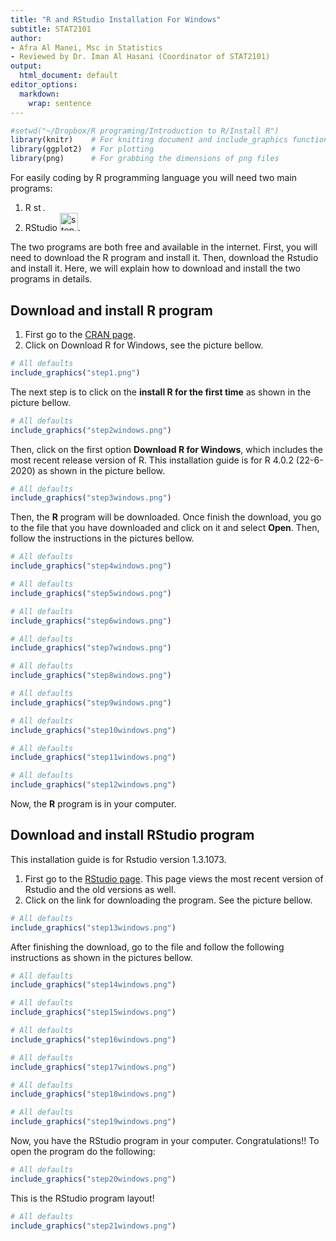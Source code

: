 ```yaml
---
title: "R and RStudio Installation For Windows"
subtitle: STAT2101 
author: 
- Afra Al Manei, Msc in Statistics
- Reviewed by Dr. Iman Al Hasani (Coordinator of STAT2101)
output:
  html_document: default
editor_options: 
  markdown: 
    wrap: sentence
---
```


```r
#setwd("~/Dropbox/R programing/Introduction to R/Install R")
library(knitr)    # For knitting document and include_graphics function
library(ggplot2)  # For plotting
library(png)      # For grabbing the dimensions of png files
```

For easily coding by R programming language you will need two main programs:

1.  R ![step 1](r.png){width="0.15in"}.
2.  RStudio ![step 1](rstudio.png){width="0.3in"}.

The two programs are both free and available in the internet.
First, you will need to download the R program and install it.
Then, download the Rstudio and install it.
Here, we will explain how to download and install the two programs in details.

## \color{blue} Download and install R program

1.  First go to the [CRAN page](https://cran.r-project.org/).
2.  Click on Download R for Windows, see the picture bellow. \vspace{1cm}

```r
# All defaults
include_graphics("step1.png")
```

\newpage

The next step is to click on the **install R for the first time** as shown in the picture bellow.
\vspace{0.5cm}

```r
# All defaults
include_graphics("step2windows.png")
```

\vspace{0.5cm}

Then, click on the first option **Download R for Windows**, which includes the most recent release version of R.
This installation guide is for R 4.0.2 (22-6-2020) as shown in the picture bellow.
\vspace{0.5cm}

```r
# All defaults
include_graphics("step3windows.png")
```

\vspace{1cm}

Then, the **R** program will be downloaded.
Once finish the download, you go to the file that you have downloaded and click on it and select **Open**.
Then, follow the instructions in the pictures bellow.

\vspace{1cm}

```r
# All defaults
include_graphics("step4windows.png")
```

\vspace{1cm}

```r
# All defaults
include_graphics("step5windows.png")
```

\vspace{1cm}

```r
# All defaults
include_graphics("step6windows.png")
```

\vspace{1cm}

```r
# All defaults
include_graphics("step7windows.png")
```

\vspace{1cm}

```r
# All defaults
include_graphics("step8windows.png")
```

\vspace{1cm}

```r
# All defaults
include_graphics("step9windows.png")
```

\vspace{1cm}

```r
# All defaults
include_graphics("step10windows.png")
```

\vspace{1cm}

```r
# All defaults
include_graphics("step11windows.png")
```

\vspace{1cm}

```r
# All defaults
include_graphics("step12windows.png")
```

\vspace{1cm}

Now, the **R** program is in your computer.

\newpage

## \color{blue} Download and install RStudio program

This installation guide is for Rstudio version 1.3.1073.

1.  First go to the [RStudio page](https://rstudio.com/products/rstudio/download/). This page views the most recent version of Rstudio and the old versions as well.
2.  Click on the link for downloading the program. See the picture bellow. \vspace{1cm}

```r
# All defaults
include_graphics("step13windows.png")
```

\newpage

After finishing the download, go to the file and follow the following instructions as shown in the pictures bellow.
\vspace{0.5cm}

```r
# All defaults
include_graphics("step14windows.png")
```

\vspace{1cm}

```r
# All defaults
include_graphics("step15windows.png")
```

\vspace{1cm}

```r
# All defaults
include_graphics("step16windows.png")
```

\vspace{1cm}

```r
# All defaults
include_graphics("step17windows.png")
```

\vspace{1cm}

```r
# All defaults
include_graphics("step18windows.png")
```

\vspace{1cm}

```r
# All defaults
include_graphics("step19windows.png")
```

\vspace{1cm}

Now, you have the RStudio program in your computer.
\large Congratulations!!
\newpage To open the program do the following: \vspace{1cm}

```r
# All defaults
include_graphics("step20windows.png")
```

\newpage

This is the RStudio program layout!
\vspace{1cm}

```r
# All defaults
include_graphics("step21windows.png")
```
